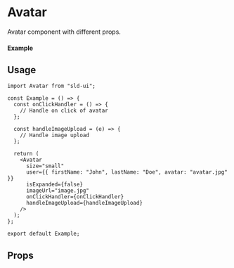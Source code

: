 
<Meta of={Avatar} title="Avatar" />

# Avatar

Avatar component with different props.

#### Example

<Canvas of={Avatar.AvatarWithUpload} />

## Usage

```tsx
import Avatar from "sld-ui";

const Example = () => {
  const onClickHandler = () => {
    // Handle on click of avatar
  };

  const handleImageUpload = (e) => {
    // Handle image upload
  };

  return (
    <Avatar
      size="small"
      user={{ firstName: "John", lastName: "Doe", avatar: "avatar.jpg" }}
      isExpanded={false}
      imageUrl="image.jpg"
      onClickHandler={onClickHandler}
      handleImageUpload={handleImageUpload}
    />
  );
};

export default Example;
```

## Props
<Controls of={Avatar.AvatarWithUpload} />
